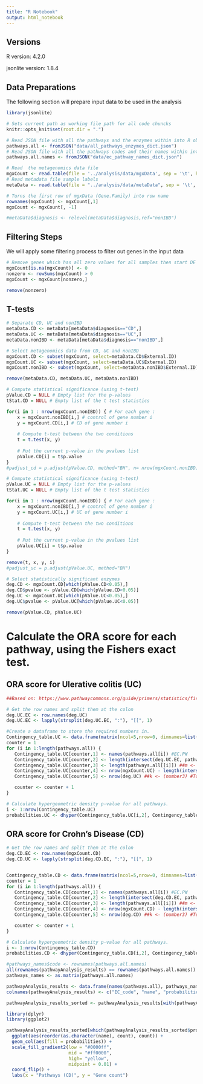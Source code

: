 ```yaml
---
title: "R Notebook"
output: html_notebook
---
```


## Versions

R version: 4.2.0

jsonlite version: 1.8.4


## Data Preparations

The following section will prepare input data to be used in the analysis

```r
library(jsonlite)

# Sets current path as working file path for all code chuncks
knitr::opts_knit$set(root.dir = ".")

# Read JSON file with all the pathways and the enzymes within into R object
pathways.all <- fromJSON("data/all_pathways_enzymes_dict.json")
# Read JSON file with all the pathways codes and their names within into R object
pathways.all.names <- fromJSON("data/ec_pathway_names_dict.json")

# Read  the metagenomics data file
mgxCount <- read.table(file = '../analysis/data/mgxData', sep = '\t', header = TRUE)
# Read metadata file sample labels
metaData <- read.table(file = "../analysis/data/metaData", sep = '\t', stringsAsFactors = TRUE, header = TRUE)

# Turns the first row of mgxData (Gene.Family) into row name
rownames(mgxCount) <- mgxCount[,1]
mgxCount <- mgxCount[, -1]

#metaData$diagnosis <- relevel(metaData$diagnosis,ref="nonIBD")
```

## Filtering Steps

We will apply some filtering process to filter out genes in the input data

```r
# Remove genes which has all zero values for all samples then start DE analysis
mgxCount[is.na(mgxCount)] <- 0
nonzero <- rowSums(mgxCount) > 0
mgxCount <- mgxCount[nonzero,]

remove(nonzero)
```

## T-tests

```r
# Separate CD, UC and nonIBD
metaData.CD <- metaData[metaData$diagnosis=="CD",]
metaData.UC <- metaData[metaData$diagnosis=="UC",]
metaData.nonIBD <- metaData[metaData$diagnosis=="nonIBD",]

# Select metagenomics data from CD, UC and nonIBD
mgxCount.CD <- subset(mgxCount, select=metaData.CD$External.ID)
mgxCount.UC <- subset(mgxCount, select=metaData.UC$External.ID)
mgxCount.nonIBD <- subset(mgxCount, select=metaData.nonIBD$External.ID)

remove(metaData.CD, metaData.UC, metaData.nonIBD)
```

```r
# Compute statistical significance (using t-test)
pValue.CD = NULL # Empty list for the p-values
tStat.CD = NULL # Empty list of the t test statistics

for(i in 1 : nrow(mgxCount.nonIBD)) { # For each gene : 
	x = mgxCount.nonIBD[i,] # control of gene number i
	y = mgxCount.CD[i,] # CD of gene number i
	
	# Compute t-test between the two conditions
	t = t.test(x, y)
	
	# Put the current p-value in the pvalues list
	pValue.CD[i] = t$p.value
}
#padjust_cd = p.adjust(pValue.CD, method="BH", n= nrow(mgxCount.nonIBD))
```

```r
# Compute statistical significance (using t-test)
pValue.UC = NULL # Empty list for the p-values
tStat.UC = NULL # Empty list of the t test statistics

for(i in 1 : nrow(mgxCount.nonIBD)) { # For each gene : 
	x = mgxCount.nonIBD[i,] # control of gene number i
	y = mgxCount.UC[i,] # UC of gene number i
	
	# Compute t-test between the two conditions
	t = t.test(x, y)
	
	# Put the current p-value in the pvalues list
	pValue.UC[i] = t$p.value
}

remove(t, x, y, i)
#padjust_uc = p.adjust(pValue.UC, method="BH")
```

```r
# Select statistically significant enzymes
deg.CD <- mgxCount.CD[which(pValue.CD<0.05),]
deg.CD$pvalue <- pValue.CD[which(pValue.CD<0.05)]
deg.UC <- mgxCount.UC[which(pValue.UC<0.05),]
deg.UC$pvalue <- pValue.UC[which(pValue.UC<0.05)]

remove(pValue.CD, pValue.UC)
```

# Calculate the ORA score for each pathway, using the Fishers exact test.

## ORA score for Ulerative colitis (UC)

```r
##Based on: https://www.pathwaycommons.org/guide/primers/statistics/fishers_exact_test/

# Get the row names and split them at the colon
deg.UC.EC <- row.names(deg.UC)
deg.UC.EC <- lapply(strsplit(deg.UC.EC, ":"), "[[", 1)

#Create a dataframe to store the required numbers in.
Contingency_table.UC <- data.frame(matrix(ncol=5,nrow=0, dimnames=list(NULL, c("EC.PW", "x", "m", "n", "k"))))
counter = 1
for (i in 1:length(pathways.all)) {
   Contingency_table.UC[counter,1] <- names(pathways.all[i]) #EC.PW
   Contingency_table.UC[counter,2] <- length(intersect(deg.UC.EC, pathways.all[[i]])) ##x <- (number4) #Total differentially changed enzymes, also in a PW.
   Contingency_table.UC[counter,3] <- length(pathways.all[[i]]) ##m <- (number) #Total Enzymes in PW
   Contingency_table.UC[counter,4] <- nrow(mgxCount.UC) - length(intersect(deg.UC.EC, pathways.all[[i]])) ##n <- (number2) #Total Metabolites measured not in PW
   Contingency_table.UC[counter,5] <- nrow(deg.UC) ##k <- (number3) #Total differentially changed enzymes

   counter <- counter + 1
}

# Calculate hypergeometric density p-value for all pathways.
i <- 1:nrow(Contingency_table.UC)
probabilities.UC <- dhyper(Contingency_table.UC[i,2], Contingency_table.UC[i,3], Contingency_table.UC[i,4], Contingency_table.UC[i,5], log = FALSE)

```
## ORA score for Crohn's Disease (CD)

```r
# Get the row names and split them at the colon
deg.CD.EC <- row.names(mgxCount.CD)
deg.CD.UC <- lapply(strsplit(deg.CD.EC, ":"), "[[", 1)


Contingency_table.CD <- data.frame(matrix(ncol=5,nrow=0, dimnames=list(NULL, c("EC.PW", "x", "m", "n", "k"))))
counter = 1
for (i in 1:length(pathways.all)) {
   Contingency_table.CD[counter,1] <- names(pathways.all[i]) #EC.PW
   Contingency_table.CD[counter,2] <- length(intersect(deg.CD.EC, pathways.all[[i]])) ##x <- (number4) #Total differentially changed enzymes, also in a PW.
   Contingency_table.CD[counter,3] <- length(pathways.all[[i]]) ##m <- (number) #Total Enzymes in PW
   Contingency_table.CD[counter,4] <- nrow(mgxCount.CD) - length(intersect(deg.CD.EC, pathways.all[[i]])) ##n <- (number2) #Total Metabolites measured not in PW
   Contingency_table.CD[counter,5] <- nrow(deg.CD) ##k <- (number3) #Total differentially changed enzymes

   counter <- counter + 1
}

# Calculate hypergeometric density p-value for all pathways.
i <- 1:nrow(Contingency_table.CD)
probabilities.CD <- dhyper(Contingency_table.CD[i,2], Contingency_table.CD[i,3], Contingency_table.CD[i,4], Contingency_table.CD[i,5], log = FALSE)

```




```r
#pathways_names$code <- rownames(pathways.all.names)
all(rownames(pathwayAnalysis_results) == rownames(pathways.all.names))
pathways_names <- as.matrix(pathways.all.names)

pathwayAnalysis_results <- data.frame(names(pathways.all), pathways_names, probabilities, lengths(pathways.all))
colnames(pathwayAnalysis_results) <- c("EC_code", "name", "probabilities", "count")

pathwayAnalysis_results_sorted <- pathwayAnalysis_results[with(pathwayAnalysis_results, order(probabilities)),]
```

```r
library(dplyr)
library(ggplot2)

pathwayAnalysis_results_sorted[which(pathwayAnalysis_results_sorted$probabilities < 0.05),] %>% 
  ggplot(aes(reorder(as.character(name), count), count)) + 
  geom_col(aes(fill = probabilities)) + 
  scale_fill_gradient2(low = "#0000ff", 
                       mid = "#ff0000",
                       high= "yellow",
                       midpoint = 0.01) + 
  coord_flip() + 
  labs(x = "Pathways (CD)", y = "Gene count")
```





